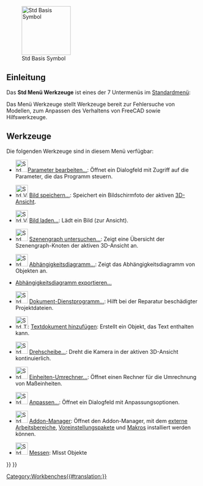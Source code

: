 <languages/>

{{Docnav/de
|[[Std_View_Menu/de|Std Menü Ansicht]]
|[[Std_Macro_Menu/de|Std Menü Makro]]
|[[Std_Base/de|Std Basis]]
|IconL=
|IconR=
|IconC=Freecad.svg
}}

[[Image:Freecad.svg|thumb|128px|Std Basis Symbol]]

{{TOCright}}

<span id="Introduction"></span>
==Einleitung==

Das '''Std Menü Werkzeuge''' ist eines der 7 Untermenüs im [[Standard_Menu/de|Standardmenü]]:

<!--Please keep info below synchronized with Std_Base, Standard_Menu, Std_File_Menu etc.-->
{{StdMenu
|
[[Std_File_Menu/de|Datei]]
&nbsp;&nbsp;&nbsp;
[[Std_Edit_Menu/de|Bearbeiten]]
&nbsp;&nbsp;&nbsp;
[[Std_View_Menu/de|Ansicht]]
&nbsp;&nbsp;&nbsp;
[[Std_Tools_Menu/de|Werkzeuge]]
&nbsp;&nbsp;&nbsp;
[[Std_Macro_Menu/de|Makro]]
&nbsp;&nbsp;&nbsp;
[[Std_Windows_Menu/de|Fenster]]
&nbsp;&nbsp;&nbsp;
[[Std_Help_Menu/de|Hilfe]]
}}

<!--Please keep info below synchronized with Standard_Menu-->
Das Menü Werkzeuge stellt Werkzeuge bereit zur Fehlersuche von Modellen, zum Anpassen des Verhaltens von FreeCAD sowie Hilfswerkzeuge.

<span id="Tools"></span>
==Werkzeuge==

Die folgenden Werkzeuge sind in diesem Menü verfügbar:

* [[Image:Std_DlgParameter.svg|32px]][[Std DlgParameter/de|Parameter bearbeiten...]]: Öffnet ein Dialogfeld mit Zugriff auf die Parameter, die das Programm steuern.

* [[Image:Std_ViewScreenShot.svg|32px]] [[Std ViewScreenShot/de|Bild speichern...]]: Speichert ein Bildschirmfoto der aktiven [[3D_view/de|3D-Ansicht]].

* [[Image:Std_ViewLoadImage.svg|32px]] [[Std_ViewLoadImage/de|Bild laden...]]: Lädt ein Bild (zur Ansicht). {{Version/de|0.21}}

* [[Image:Std_SceneInspector.svg|32px]] [[Std SceneInspector/de|Szenengraph untersuchen...]]: Zeigt eine Übersicht der Szenengraph-Knoten der aktiven 3D-Ansicht an.

* [[Image:Std_DependencyGraph.svg|32px]] [[Std_DependencyGraph/de|Abhängigkeitsdiagramm...]]: Zeigt das Abhängigkeitsdiagramm von Objekten an.

* [[Std_ExportDependencyGraph/de|Abhängigkeitsdiagramm exportieren...]] {{Version/de|0.21}}

* [[Image:Std_ProjectUtil.svg|32px]] [[Std_ProjectUtil/de|Dokument-Dienstprogramm...]]: Hilft bei der Reparatur beschädigter Projektdateien.

* [[Image:Std_TextDocument.svg|32px]]: [[Std_TextDocument/de|Textdokument hinzufügen]]: Erstellt ein Objekt, das Text enthalten kann.

* [[Image:Std_DemoMode.svg|32px]] [[Std_DemoMode/de|Drehscheibe...]]: Dreht die Kamera in der aktiven 3D-Ansicht kontinuierlich.

* [[Image:Std_UnitsCalculator.svg|32px]] [[Std UnitsCalculator/de|Einheiten-Umrechner...]]: Öffnet einen Rechner für die Umrechnung von Maßeinheiten.

* [[Image:Std_DlgCustomize.svg|32px]] [[Std_DlgCustomize/de|Anpassen...]]: Öffnet ein Dialogfeld mit Anpassungsoptionen.

* [[Image:Std_AddonMgr.svg|32px]] [[Std_AddonMgr/de|Addon-Manager]]: Öffnet den Addon-Manager, mit dem [[External_workbenches/de|externe Arbeitsbereiche]], [[Preference_Packs/de|Voreinstellungspakete]] und [[macros/de|Makros]] installiert werden können.

* [[Image:Std_Measure.svg|32px]] [[Std_Measure/de|Messen]]: MIsst Objekte {{Version/de|1.0}}


{{Docnav/de
|[[Std_View_Menu/de|Std Menü Ansicht]]
|[[Std_Macro_Menu/de|Std Menü Makro]]
|[[Std_Base/de|Std Basis]]
|IconL=
|IconR=
|IconC=Freecad.svg
}}

{{Std_Base_navi{{#translation:}}}}
{{Userdocnavi{{#translation:}}}}
[[Category:Workbenches{{#translation:}}]]